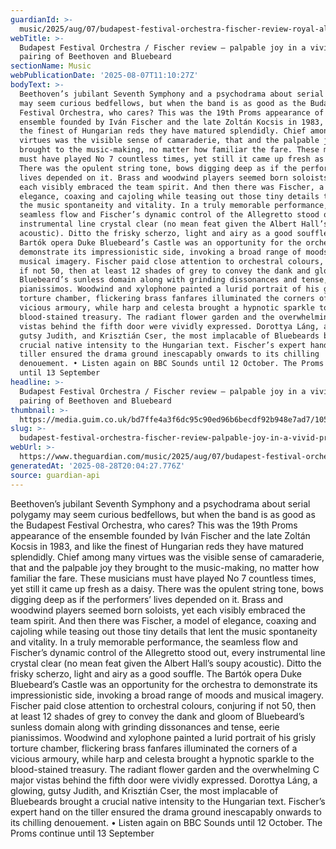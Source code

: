 ```yaml
---
guardianId: >-
  music/2025/aug/07/budapest-festival-orchestra-fischer-review-royal-albert-hall-beethoven-bluebeard
webTitle: >-
  Budapest Festival Orchestra / Fischer review – palpable joy in a vivid Prom
  pairing of Beethoven and Bluebeard
sectionName: Music
webPublicationDate: '2025-08-07T11:10:27Z'
bodyText: >-
  Beethoven’s jubilant Seventh Symphony and a psychodrama about serial polygamy
  may seem curious bedfellows, but when the band is as good as the Budapest
  Festival Orchestra, who cares? This was the 19th Proms appearance of the
  ensemble founded by Iván Fischer and the late Zoltán Kocsis in 1983, and like
  the finest of Hungarian reds they have matured splendidly. Chief among many
  virtues was the visible sense of camaraderie, that and the palpable joy they
  brought to the music-making, no matter how familiar the fare. These musicians
  must have played No 7 countless times, yet still it came up fresh as a daisy.
  There was the opulent string tone, bows digging deep as if the performers’
  lives depended on it. Brass and woodwind players seemed born soloists, yet
  each visibly embraced the team spirit. And then there was Fischer, a model of
  elegance, coaxing and cajoling while teasing out those tiny details that lent
  the music spontaneity and vitality. In a truly memorable performance, the
  seamless flow and Fischer’s dynamic control of the Allegretto stood out, every
  instrumental line crystal clear (no mean feat given the Albert Hall’s soupy
  acoustic). Ditto the frisky scherzo, light and airy as a good souffle. The
  Bartók opera Duke Bluebeard’s Castle was an opportunity for the orchestra to
  demonstrate its impressionistic side, invoking a broad range of moods and
  musical imagery. Fischer paid close attention to orchestral colours, conjuring
  if not 50, then at least 12 shades of grey to convey the dank and gloom of
  Bluebeard’s sunless domain along with grinding dissonances and tense, eerie
  pianissimos. Woodwind and xylophone painted a lurid portrait of his grisly
  torture chamber, flickering brass fanfares illuminated the corners of a
  vicious armoury, while harp and celesta brought a hypnotic sparkle to the
  blood-stained treasury. The radiant flower garden and the overwhelming C major
  vistas behind the fifth door were vividly expressed. Dorottya Láng, a glowing,
  gutsy Judith, and Krisztián Cser, the most implacable of Bluebeards brought a
  crucial native intensity to the Hungarian text. Fischer’s expert hand on the
  tiller ensured the drama ground inescapably onwards to its chilling
  denouement. • Listen again on BBC Sounds until 12 October. The Proms continue
  until 13 September
headline: >-
  Budapest Festival Orchestra / Fischer review – palpable joy in a vivid Prom
  pairing of Beethoven and Bluebeard
thumbnail: >-
  https://media.guim.co.uk/bd7ffe4a3f6dc95c90ed96b6becdf92b948e7ad7/1051_0_7155_5727/500.jpg
slug: >-
  budapest-festival-orchestra-fischer-review-palpable-joy-in-a-vivid-prom-pairing-of-beethoven-and-bluebeard
webUrl: >-
  https://www.theguardian.com/music/2025/aug/07/budapest-festival-orchestra-fischer-review-royal-albert-hall-beethoven-bluebeard
generatedAt: '2025-08-28T20:04:27.776Z'
source: guardian-api
---
```

Beethoven’s jubilant Seventh Symphony and a psychodrama about serial polygamy may seem curious bedfellows, but when the band is as good as the Budapest Festival Orchestra, who cares? This was the 19th Proms appearance of the ensemble founded by Iván Fischer and the late Zoltán Kocsis in 1983, and like the finest of Hungarian reds they have matured splendidly. Chief among many virtues was the visible sense of camaraderie, that and the palpable joy they brought to the music-making, no matter how familiar the fare. These musicians must have played No 7 countless times, yet still it came up fresh as a daisy. There was the opulent string tone, bows digging deep as if the performers’ lives depended on it. Brass and woodwind players seemed born soloists, yet each visibly embraced the team spirit. And then there was Fischer, a model of elegance, coaxing and cajoling while teasing out those tiny details that lent the music spontaneity and vitality. In a truly memorable performance, the seamless flow and Fischer’s dynamic control of the Allegretto stood out, every instrumental line crystal clear (no mean feat given the Albert Hall’s soupy acoustic). Ditto the frisky scherzo, light and airy as a good souffle. The Bartók opera Duke Bluebeard’s Castle was an opportunity for the orchestra to demonstrate its impressionistic side, invoking a broad range of moods and musical imagery. Fischer paid close attention to orchestral colours, conjuring if not 50, then at least 12 shades of grey to convey the dank and gloom of Bluebeard’s sunless domain along with grinding dissonances and tense, eerie pianissimos. Woodwind and xylophone painted a lurid portrait of his grisly torture chamber, flickering brass fanfares illuminated the corners of a vicious armoury, while harp and celesta brought a hypnotic sparkle to the blood-stained treasury. The radiant flower garden and the overwhelming C major vistas behind the fifth door were vividly expressed. Dorottya Láng, a glowing, gutsy Judith, and Krisztián Cser, the most implacable of Bluebeards brought a crucial native intensity to the Hungarian text. Fischer’s expert hand on the tiller ensured the drama ground inescapably onwards to its chilling denouement. • Listen again on BBC Sounds until 12 October. The Proms continue until 13 September
